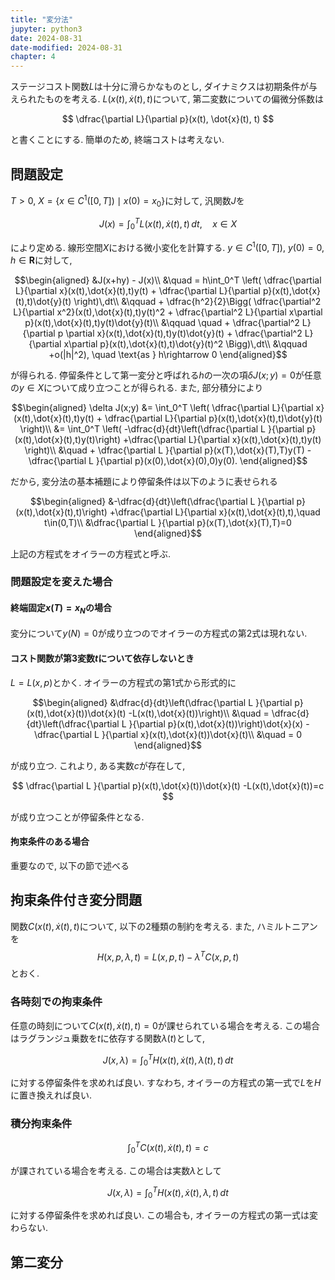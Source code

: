 ```yaml
---
title: "変分法"
jupyter: python3
date: 2024-08-31
date-modified: 2024-08-31
chapter: 4
---
```


ステージコスト関数$L$は十分に滑らかなものとし, ダイナミクスは初期条件が与えられたものを考える.
$L(x(t), \dot{x}(t), t)$について, 第二変数についての偏微分係数は

$$
\dfrac{\partial L}{\partial p}(x(t), \dot{x}(t), t)
$$

と書くことにする. 簡単のため, 終端コストは考えない.

## 問題設定

$T>0$, $X=\{ x\in C^1([0,T]) \mid x(0)=x_0\}$に対して, 汎関数$J$を

$$
J(x) = \int_0^T L(x(t), \dot{x}(t), t)\, dt ,\quad x \in X
$$

により定める. 線形空間$X$における微小変化を計算する.
$y\in C^1([0,T])$, $y(0)=0$, $h\in \mathbf{R}$に対して,

$$\begin{aligned}
&J(x+hy) - J(x)\\
&\quad = h\int_0^T \left(
    \dfrac{\partial L}{\partial x}(x(t),\dot{x}(t),t)y(t)
    + \dfrac{\partial L}{\partial p}(x(t),\dot{x}(t),t)\dot{y}(t)
    \right)\,dt\\
&\qquad + \dfrac{h^2}{2}\Bigg(
    \dfrac{\partial^2 L}{\partial x^2}(x(t),\dot{x}(t),t)y(t)^2
    + \dfrac{\partial^2 L}{\partial x\partial p}(x(t),\dot{x}(t),t)y(t)\dot{y}(t)\\
&\qquad \quad + \dfrac{\partial^2 L}{\partial p \partial x}(x(t),\dot{x}(t),t)y(t)\dot{y}(t)
    + \dfrac{\partial^2 L}{\partial x\partial p}(x(t),\dot{x}(t),t)\dot{y}(t)^2
   \Bigg)\,dt\\
&\qquad +o(|h|^2), \quad \text{as } h\rightarrow 0
\end{aligned}$$

が得られる. 停留条件として第一変分と呼ばれる$h$の一次の項$\delta J(x;y)=0$が任意の$y\in X$について成り立つことが得られる.
また, 部分積分により

$$\begin{aligned}
\delta J(x;y)
&= \int_0^T \left(
    \dfrac{\partial L}{\partial x}(x(t),\dot{x}(t),t)y(t)
    + \dfrac{\partial L}{\partial p}(x(t),\dot{x}(t),t)\dot{y}(t)
    \right)\\
&= \int_0^T \left(
    -\dfrac{d}{dt}\left(\dfrac{\partial L }{\partial p}(x(t),\dot{x}(t),t)y(t)\right)
    +\dfrac{\partial L}{\partial x}(x(t),\dot{x}(t),t)y(t)
    \right)\\
&\quad + \dfrac{\partial L }{\partial p}(x(T),\dot{x}(T),T)y(T)
    - \dfrac{\partial L }{\partial p}(x(0),\dot{x}(0),0)y(0).
\end{aligned}$$

だから, 変分法の基本補題により停留条件は以下のように表せられる

$$\begin{aligned}
&-\dfrac{d}{dt}\left(\dfrac{\partial L }{\partial p}(x(t),\dot{x}(t),t)\right)
    +\dfrac{\partial L}{\partial x}(x(t),\dot{x}(t),t),\quad t\in(0,T)\\
&\dfrac{\partial L }{\partial p}(x(T),\dot{x}(T),T)=0
\end{aligned}$$

上記の方程式をオイラーの方程式と呼ぶ.

### 問題設定を変えた場合

#### 終端固定$x(T)=x_N$の場合

変分について$y(N)=0$が成り立つのでオイラーの方程式の第2式は現れない.

#### コスト関数が第3変数$t$について依存しないとき

$L=L(x,p)$とかく. オイラーの方程式の第1式から形式的に

$$\begin{aligned}
&\dfrac{d}{dt}\left(\dfrac{\partial L }{\partial p}(x(t),\dot{x}(t))\dot{x}(t) -L(x(t),\dot{x}(t))\right)\\
&\quad = \dfrac{d}{dt}\left(\dfrac{\partial L }{\partial p}(x(t),\dot{x}(t))\right)\dot{x}(x) - \dfrac{\partial L }{\partial x}(x(t),\dot{x}(t))\dot{x}(t)\\
&\quad = 0
\end{aligned}$$

が成り立つ. これより, ある実数$c$が存在して, 

$$
\dfrac{\partial L }{\partial p}(x(t),\dot{x}(t))\dot{x}(t) -L(x(t),\dot{x}(t))=c
$$

が成り立つことが停留条件となる.

#### 拘束条件のある場合

重要なので, 以下の節で述べる

## 拘束条件付き変分問題

関数$C(x(t), \dot{x}(t), t)$について, 以下の2種類の制約を考える.
また, ハミルトニアンを
$$
H(x,p,\lambda, t) = L(x,p,t) - \lambda^TC(x,p,t)
$$
とおく.

### 各時刻での拘束条件

任意の時刻について$C(x(t), \dot{x}(t), t)=0$が課せられている場合を考える.
この場合はラグランジュ乗数を$t$に依存する関数$\lambda(t)$として,

$$
J(x,\lambda) = \int_0^T H(x(t), \dot{x}(t), \lambda(t),t)\,dt
$$

に対する停留条件を求めれば良い. すなわち, オイラーの方程式の第一式で$L$を$H$に置き換えれば良い.

### 積分拘束条件

$$
\int_0^T C(x(t), \dot{x}(t), t)=c
$$

が課されている場合を考える. この場合は実数$\lambda$として

$$
J(x,\lambda) = \int_0^T H(x(t), \dot{x}(t), \lambda,t)\,dt
$$

に対する停留条件を求めれば良い. この場合も, オイラーの方程式の第一式は変わらない.

## 第二変分